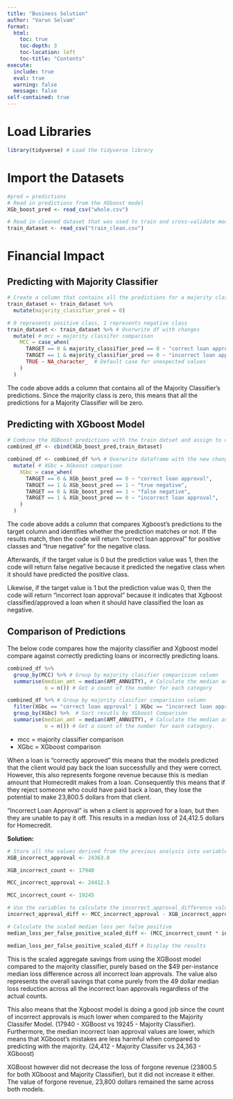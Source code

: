 ---
title: "Business Solution"
author: "Varun Selvam"
format: 
  html:
    toc: true
    toc-depth: 3
    toc-location: left
    toc-title: "Contents"
execute:
  include: true
  eval: true    
  warning: false
  message: false
self-contained: true
---

# Load Libraries

```{r}

library(tidyverse) # Load the tidyverse library

```

# Import the Datasets

```{r}

#pred = predictions
# Read in predictions from the XGboost model
XGb_boost_pred <- read_csv("whole.csv")

# Read in cleaned dataset that was used to train and cross-validate models
train_dataset <- read_csv("train_clean.csv")


```

# Financial Impact

## Predicting with Majority Classifier

```{r}

# Create a column that contains all the predictions for a majority classifer. # This will be zero, since 0 is the majority class.
train_dataset <- train_dataset %>%
  mutate(majority_classifier_pred = 0)

# 0 represents positive class, 1 represents negative class
train_dataset <- train_dataset %>% # Overwrite df with changes
  mutate( # mcc = majority classifer comparison
    MCC = case_when(
      TARGET == 0 & majority_classifier_pred == 0 ~ "correct loan approval", 
      TARGET == 1 & majority_classifier_pred == 0 ~ "incorrect loan approval",
      TRUE ~ NA_character_  # Default case for unexpected values
    )
  )

```

The code above adds a column that contains all of the Majority Classifier's predictions. Since the majority class is zero, this means that all the predictions for a Majority Classifier will be zero.

## Predicting with XGboost Model

```{r}

# Combine the XGBoost predictions with the train datset and assign to combined_df.
combined_df <- cbind(XGb_boost_pred,train_dataset)

combined_df <- combined_df %>% # Overwrite dataframe with the new changes
  mutate( # XGbc = XGboost comparison
    XGbc = case_when(
      TARGET == 0 & XGb_boost_pred == 0 ~ "correct loan approval",
      TARGET == 1 & XGb_boost_pred == 1 ~ "true negative",
      TARGET == 0 & XGb_boost_pred == 1 ~ "false negative",
      TARGET == 1 & XGb_boost_pred == 0 ~ "incorrect loan approval",
    )
  )

```

The code above adds a column that compares Xgboost's predictions to the target column and identifies whether the prediction matches or not. If the results match, then the code will return "correct loan approval" for positive classes and "true negative" for the negative class.

Afterwards, if the target value is 0 but the prediction value was 1, then the code will return false negative because it predicted the negative class when it should have predicted the positive class.

Likewise, if the target value is 1 but the prediction value was 0, then the code will return "incorrect loan approval" because it indicates that Xgboost classified/approved a loan when it should have classified the loan as negative.

## Comparison of Predictions

The below code compares how the majority classifier and Xgboost model compare against correctly predicting loans or incorrectly predicting loans.

```{r}

combined_df %>% 
  group_by(MCC) %>% # Group by majority clasifier comparision column
  summarise(median_amt = median(AMT_ANNUITY), # Calculate the median annuity amount
            n = n()) # Get a count of the number for each category

combined_df %>% # Group by majority clasifier comparision column
  filter(XGbc == "correct loan approval" | XGbc == "incorrect loan approval") %>% # Filter to only include correct loan approval or incorrect loan approval
  group_by(XGbc) %>%  # Sort resutls by XGboost Comparison
  summarise(median_amt = median(AMT_ANNUITY), # Calculate the median annuity amount
            n = n()) # Get a count of the number for each category.

```

* mcc = majority classifier comparison
* XGbc = XGboost comparison

When a loan is "correctly approved" this means that the models predicted that the client would pay back the loan successfully and they were correct. However, this also represents forgone revenue because this is median amount that Homecredit makes from a loan. Consequently this means that if they reject someone who could have paid back a loan, they lose the potential to make 23,800.5 dollars from that client. 

"Incorrect Loan Approval" is when a client is approved for a loan, but then they are unable to pay it off. This results in a median loss of 24,412.5 dollars for Homecredit. 

**Solution:**

```{r}

# Store all the values derived from the previous analysis into variables
XGB_incorrect_approval <- 24363.0	

XGB_incorrect_count <- 17940

MCC_incorrect_approval <- 24412.5

MCC_incorrect_count <- 19245

# Use the variables to calculate the incorrect_approval_difference values
incorrect_approval_diff <- MCC_incorrect_approval - XGB_incorrect_approval

# Calculate the scaled median loss per false positive
median_loss_per_false_positive_scaled_diff <- (MCC_incorrect_count * incorrect_approval_diff) - (XGB_incorrect_count * incorrect_approval_diff)

median_loss_per_false_positive_scaled_diff # Display the results

```

This is the scaled aggregate savings from using the XGBoost model compared to the majority classifier, purely based on the $49 per-instance median loss difference across all incorrect loan approvals. The value also represents the overall savings that come purely from the 49 dollar median loss reduction across all the incorrect loan approvals regardless of the actual counts. 

This also means that the Xgboost model is doing a good job since the count of incorrect approvals is much lower when compared to the Majority Classifer Model. (17940 - XGBoost vs 19245 - Majority Classifier). Furthermore, the median incorrect loan approval values are lower, which means that XGboost's mistakes are less harmful when compared to predicting with the majority. (24,412 - Majority Classifer vs 24,363 - XGboost)

XGBoost however did not decrease the loss of forgone revenue (23800.5 for both XGboost and Majority Classifier), but it did not increase it either. The value of forgone revenue, 23,800 dollars remained the same across both models.

